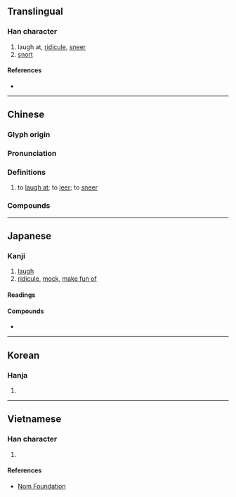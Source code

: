 {{character info}}
==Translingual==

===Han character===
{{Han char|rn=30|rad=口|as=10|sn=13|four=62036|canj=RUMI|ids=⿰口蚩}}

# laugh at, [[ridicule]], [[sneer]]
# [[snort]]

====References====
* {{Han ref|kx=0203.330|dkj=04110|dj=0426.110|hdz=10671.170|uh=55E4|ud=21988|bh=B6E1|bd=46817}}

----

==Chinese==
{{zh-forms}}

===Glyph origin===
{{Han etym}}

===Pronunciation===
{{zh-pron
|m=chī
|c=ci1
|h=pfs=
|md=
|mn=chhi
|w=
|mc=y
|oc=y
|cat=
}}

===Definitions===
{{zh-hanzi}}

# to [[laugh at]]; to [[jeer]]; to [[sneer]]

===Compounds===
{{zh-der|嗤詆|哈嗤|嗤鄙|嗤之以鼻|巴嗤|嗤嗤|嗤點|嗤騾子氣|噗嗤|嗤笑|撲嗤|打嗤}}

----

==Japanese==

===Kanji===
{{ja-kanji|grade=|rs=口10}}

# [[laugh]]
# [[ridicule]], [[mock]], [[make fun of]]

====Readings====
{{ja-readings
|on=し
|kun=わら-う
}}

====Compounds====
* {{ja-r|嗤笑|ししょう}}

----

==Korean==

===Hanja===
{{ko-hanja|hangeul=치|rv=chi|mr=ch'i}}

# {{rfdef|ko|sort=口10}}

----

==Vietnamese==

===Han character===
{{vi-hantu|[[si]], [[suy]], [[xỉ]]|rs=口10}}

# {{rfdef|vi|sort=口10}}

====References====
* [http://nomfoundation.org/common/nom_details.php?codepoint=55e4 Nom Foundation]